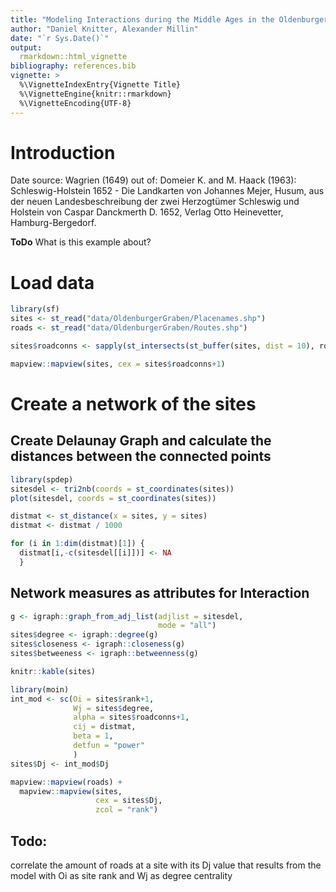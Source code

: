 ```yaml
---
title: "Modeling Interactions during the Middle Ages in the Oldenburger Graben"
author: "Daniel Knitter, Alexander Millin"
date: "`r Sys.Date()`"
output: 
  rmarkdown::html_vignette 
bibliography: references.bib
vignette: >
  %\VignetteIndexEntry{Vignette Title}
  %\VignetteEngine{knitr::rmarkdown}
  %\VignetteEncoding{UTF-8}
---
```


# Introduction

Date source: Wagrien (1649) out of: Domeier K. and M. Haack (1963): Schleswig-Holstein 1652 - Die Landkarten von Johannes Mejer, Husum, aus der neuen Landesbeschreibung der zwei Herzogtümer Schleswig und Holstein von Caspar Danckmerth D. 1652, Verlag Otto Heinevetter, Hamburg-Bergedorf.

**ToDo** What is this example about? 

# Load data

```r
library(sf)
sites <- st_read("data/OldenburgerGraben/Placenames.shp")
roads <- st_read("data/OldenburgerGraben/Routes.shp")

sites$roadconns <- sapply(st_intersects(st_buffer(sites, dist = 10), roads), length)

mapview::mapview(sites, cex = sites$roadconns+1)
```

# Create a network of the sites

## Create Delaunay Graph and calculate the distances between the connected points

```r
library(spdep)
sitesdel <- tri2nb(coords = st_coordinates(sites))
plot(sitesdel, coords = st_coordinates(sites))

distmat <- st_distance(x = sites, y = sites)
distmat <- distmat / 1000

for (i in 1:dim(distmat)[1]) {
  distmat[i,-c(sitesdel[[i]])] <- NA
  }
```

## Network measures as attributes for Interaction

```r
g <- igraph::graph_from_adj_list(adjlist = sitesdel,
                                 mode = "all")
sites$degree <- igraph::degree(g)
sites$closeness <- igraph::closeness(g)
sites$betweeness <- igraph::betweenness(g)

knitr::kable(sites)

library(moin)
int_mod <- sc(Oi = sites$rank+1,
              Wj = sites$degree,
              alpha = sites$roadconns+1,
              cij = distmat,
              beta = 1,
              detfun = "power"
              )
sites$Dj <- int_mod$Dj

mapview::mapview(roads) + 
  mapview::mapview(sites,
                   cex = sites$Dj,
                   zcol = "rank")
```

## Todo:

correlate the amount of roads at a site with its Dj value that results from the model with Oi as site rank and Wj as degree centrality
